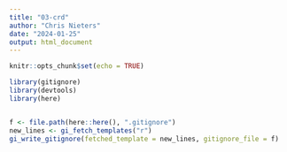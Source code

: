 ```yaml
---
title: "03-crd"
author: "Chris Nieters"
date: "2024-01-25"
output: html_document
---
```


```r
knitr::opts_chunk$set(echo = TRUE)
```

```r

library(gitignore)
library(devtools)
library(here)


f <- file.path(here::here(), ".gitignore")
new_lines <- gi_fetch_templates("r")
gi_write_gitignore(fetched_template = new_lines, gitignore_file = f)


```
